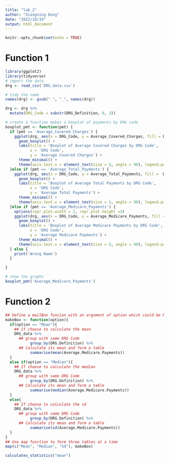 ```yaml
---
title: "lab_2"
author: "Xiangning Dong"
date: "2022/10/19"
output: html_document
---
```


```r
knitr::opts_chunk$set(echo = TRUE)
```

# Function 1

```r
library(ggplot2)
library(tidyverse)
# import the data
drg <- read_csv('DRG_data.csv')

# tidy the name
names(drg) <- gsub(" ", "_", names(drg))

drg <- drg %>%
  mutate(DRG_Code = substr(DRG_Definition, 0, 3))

# create a function makes a boxplot of payments by DRG code
boxplot_pmt <- function(pmt) {
  if (pmt == 'Average_Covered_Charges') {
    ggplot(drg, aes(x = DRG_Code, y = Average_Covered_Charges, fill = DRG_Code)) +
      geom_boxplot() +
      labs(title = 'Boxplot of Average Covered Charges by DRG Code',
           x = 'DRG Code',
           y = 'Average Covered Charges') +
      theme_minimal() +
      theme(axis.text.x = element_text(size = 5, angle = 90), legend.position = "none")
  }else if (pmt == 'Average_Total_Payments') {
    ggplot(drg, aes(x = DRG_Code, y = Average_Total_Payments, fill =  DRG_Code)) +
      geom_boxplot() +
      labs(title = 'Boxplot of Average Total Payments by DRG Code',
           x = 'DRG Code',
           y = 'Average Total Payments') +
      theme_minimal() +
      theme(axis.text.x = element_text(size = 5, angle = 90), legend.position = "none")
  }else if (pmt == 'Average_Medicare_Payments') {
    options(repr.plot.width = 2, repr.plot.height =3)
    ggplot(drg, aes(x = DRG_Code, y = Average_Medicare_Payments, fill = DRG_Code)) +
      geom_boxplot() +
      labs(title = 'Boxplot of Average Medicare Payments by DRG Code',
           x = 'DRG Code',
           y = 'Average Medicare Payments') +
      theme_minimal() +
      theme(axis.text.x = element_text(size = 5, angle = 90), legend.position = "none")
  } else {
    print('Wrong Name')
  }

}

# show the graphs
boxplot_pmt('Average_Medicare_Payments')

```


# Function 2
```r
## Define a mailBox funcion with an argument of option which could be Mean, Median or sd.
makeBox <- function(option){
  if(option == "Mean"){
    ## If choose to calculate the mean
    DRG_data %>%
      ## group with same DRG Code
           group_by(DRG.Definition) %>%
      ## Calculate its mean and form a table
           summarise(mean(Average.Medicare.Payments))
  }
  else if(option == "Median"){
    ## If choose to calculate the median
    DRG_data %>%
      ## group with same DRG Code
           group_by(DRG.Definition) %>%
      ## Calculate its mean and form a table
           summarise(median(Average.Medicare.Payments))
  }
  else{
    ## If choose to calculate the sd
    DRG_data %>%
      ## group with same DRG Code
           group_by(DRG.Definition) %>%
      ## Calculate its mean and form a table
           summarise(sd(Average.Medicare.Payments))
  }
}
## Use map function to form three tables at a time
map(c("Mean", "Median", "Sd"), makeBox)
```

```r
calculates_statistics("mean")

```









